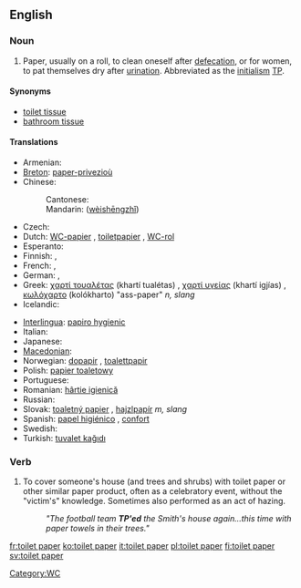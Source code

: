 ==English==

===Noun===
{{en-noun|sg=[[toilet]] [[paper]]}}

# Paper, usually on a roll, to clean oneself after [[defecation]], or for women, to pat themselves dry after [[urination]].  Abbreviated as the [[initialism]] [[TP]].

====Synonyms====
*[[toilet tissue]]
*[[bathroom tissue]]

====Translations====
{{trans-top|paper to clean oneself after defecation or urination}}
* Armenian: {{t-|hy|զուգարանի թուղթ|tr=zugarani t’uġt’}}
* [[Breton]]: [[paper-privezioù]] {{m}}
* Chinese:
*: Cantonese: {{zh-ts|廁紙|厕纸}}
*: Mandarin: {{zh-ts|衛生紙|卫生纸}} ([[wèishēngzhǐ]])
* Czech: {{t|cs|toaletní papír|m}}
* Dutch: [[WC-papier]] {{n}}, [[toiletpapier]] {{n}}, [[WC-rol]] {{m}}
* Esperanto: {{t-|eo|tualetpapero|xs=Esperanto}}
* Finnish: {{t-|fi|vessapaperi}}, {{t-|fi|wc-paperi}}
* French: {{t|fr|papier de toilette|m}}, {{t+|fr|papier-cul|m}} {{abbreviated|{{t+|fr|PQ}}}}
* German: {{t+|de|Toilettenpapier|n}}, {{t+|de|Klopapier|n}}
* Greek: [[χαρτί τουαλέτας]] (khartí tualétas) {{n}}, [[χαρτί υγείας]] (khartí igjías) {{n}}, [[κωλόχαρτο]] (kolókharto) "ass-paper" ''n, slang''
* Icelandic: {{t-|is|klósettpappír|m}}
{{trans-mid}}
* [[Interlingua]]: [[papiro hygienic]]
* Italian: {{t-|it|carta igienica|f}}
* Japanese: {{t+|ja|トイレットペーパー|tr=toirettopēpā}}
* [[Macedonian]]: {{t|mk|тоалетна хартија|f|tr=toalétna hártija}}
* Norwegian: [[dopapir]] {{n}}, [[toalettpapir]] {{n}}
* Polish: [[papier toaletowy]] {{m}}
* Portuguese: {{t+|pt|papel higiênico|m}}
* Romanian: [[hârtie igienică]] {{f}}
* Russian: {{t+|ru|туалетная бумага|f|tr=tual'étnaja bumága}}
* Slovak: [[toaletný papier]] {{m}}, [[hajzlpapír]] ''m, slang''
* Spanish: [[papel higiénico]] {{m}}, [[confort]] {{m}} {{italbrac|Chile<!-- - originally a registered trademark-->}}
* Swedish: {{t+|sv|toalettpapper|n}}
* Turkish: [[tuvalet kağıdı]]
{{trans-bottom}}

===Verb===
{{en-verb}}

# {{US}} To cover someone's house (and trees and shrubs) with toilet paper or other similar paper product, often as a celebratory event, without the "victim's" knowledge.  Sometimes also performed as an act of hazing.
#:''"The football team '''TP'ed''' the Smith's house again...this time with paper towels in their trees."''

[[Category:WC]]

[[fr:toilet paper]]
[[ko:toilet paper]]
[[it:toilet paper]]
[[pl:toilet paper]]
[[fi:toilet paper]]
[[sv:toilet paper]]